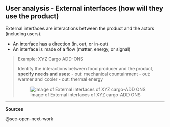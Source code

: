 ## User analysis - External interfaces (how will they use the product) {#sec-user-analysis-external-interfaces}

External interfaces are interactions between the product and the actors (including users).

-   An interface has a direction (in, out, or in-out)
-   An interface is made of a flow (matter, energy, or signal)

> Example: XYZ Cargo ADD-ONS
>
> Identify the interactions between food producer and the product, **specify needs and uses**: - out: mechanical countainment - out: warmer and cooler - out: thermal energy
>
> ![Image of External interfaces of XYZ cargo-ADD ONS](img/interfaces_xyz.jpg)

------------------------------------------------------------------------

**Sources**

@sec-open-next-work
